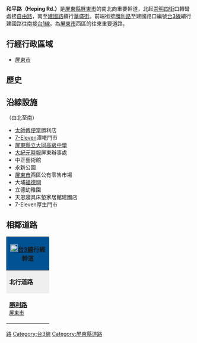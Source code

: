 {{Refimprove|time=2013-12-18T07:39:44+00:00}}
{{Otheruses|和平路|other=同名或類似名的其它條目描述}}
'''和平路（Heping Rd.）'''是[[屏東縣|屏東縣]][[屏東市|屏東市]]的南北向重要幹道，北起[[崇明街_(屏東市)|崇明四街]]口轉彎處接[[自由路_(屏東市)|自由路]]，南至[[建國路_(屏東市)|建國路]]續行[[華盛街|華盛街]]。前端銜接[[勝利路_(屏東市)|勝利路]]至建國路口編號[[台3線|台3線]]續行建國路往南接[[台1線|台1線]]。為[[屏東市|屏東市]]西區的往來重要道路。

== 行經行政區域 ==
* [[屏東市|屏東市]]

== 歷史 ==
{{expand section}}

== 沿線設施 ==
（由北至南）
* [[太師傅便當|太師傅便當]]勝利店
* [[7-Eleven|7-Eleven]]潭墘門市
* [[屏東縣立大同高級中學|屏東縣立大同高級中學]]
* [[大紀元時報|大紀元時報]]屏東辦事處
* 中正藝術館
* 永新公園
* [[屏東市|屏東市]]西區公有零售市場
* 大埔[[福德祠|福德祠]]
* 立德幼稚園
* 天恩寢具床墊家居館建國店
* 7-Eleven厚生門市

== 相鄰道路 ==
{|  class="toccolours" border="1" cellpadding="4" style="margin: 0 auto; border-collapse: collapse; text-align: center; white-space:nowrap;"
|-

! colspan="5" style="background: #015293;" | '''[[File:TW_PHW3.svg|20px]][[台3線|台3線]]行經幹道'''
|-
| style="background: #efefef;" | '''北行道路'''
| colspan="3" style="background: #efefef;"   |'''[[屏東縣|屏東縣]]段'''
| style="background: #efefef;" | '''南行道路'''
|-
| style="width:100px; height:70px;"| '''[[勝利路_(屏東市)|勝利路]]'''<br /><small>[[屏東市|屏東市]]</small>
| width="1px" style="background: #015293;"|
|  style="width:150px; height:70px" | '''和平路'''<br /><small>[[屏東市|屏東市]]</small>
| width="1px" style="background: #015293;"|
| style="width:100px; height:70px;" | '''[[建國路_(屏東市)|建國路]]'''<br /><small>[[屏東市|屏東市]]</small>
{| border="0"
|}
|}

[[Category:屏東市|路]]
[[Category:台3線|Category:台3線]]
[[Category:屏東縣道路|Category:屏東縣道路]]


{{TW-road-stub}}